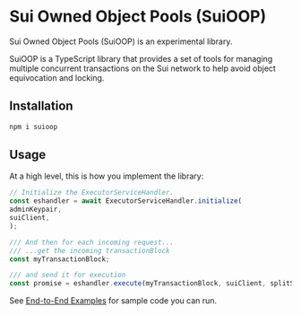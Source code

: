 # Sui Owned Object Pools (SuiOOP)


<Callout type="info">
Sui Owned Object Pools (SuiOOP) is an experimental library.
</Callout>

SuiOOP is a TypeScript library that provides a set of tools for managing multiple concurrent transactions on the Sui network to help avoid object equivocation and locking.

## Installation

```sh npm2yarn
npm i suioop
```

## Usage

At a high level, this is how you implement the library:

```ts
// Initialize the ExecutorServiceHandler.
const eshandler = await ExecutorServiceHandler.initialize(
adminKeypair,
suiClient,
);

/// And then for each incoming request...
/// ...get the incoming transactionBlock
const myTransactionBlock;

/// and send it for execution
const promise = eshandler.execute(myTransactionBlock, suiClient, splitStrategy);
```

See [End-to-End Examples](/typescript/owned-object-pool/examples) for sample code you can run.